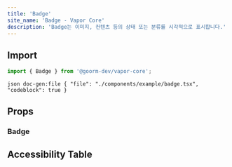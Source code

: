 ```yaml
---
title: 'Badge'
site_name: 'Badge - Vapor Core'
description: 'Badge는 이미지, 컨텐츠 등의 상태 또는 분류를 시각적으로 표시합니다.'
---
```


## Import

```js
import { Badge } from '@goorm-dev/vapor-core';
```

`json doc-gen:file { "file": "./components/example/badge.tsx", "codeblock": true } `

## Props

### Badge

<PropsTable file="badge" section="props" />

## Accessibility Table

<AccessibilityTable file="badge" />
